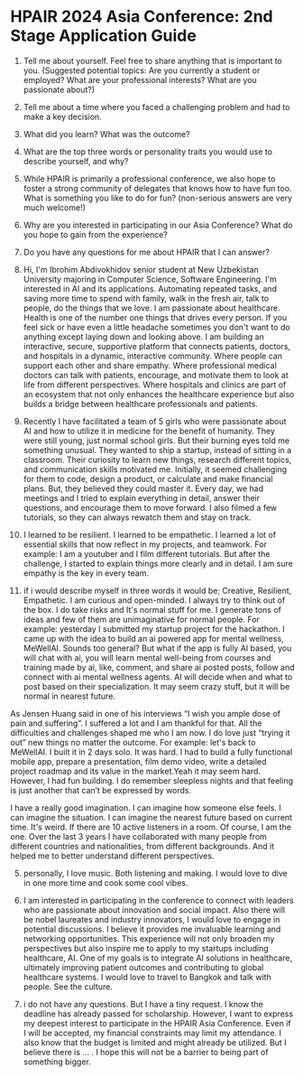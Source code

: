 # HPAIR 2024 Asia Conference: 2nd Stage Application Guide

1. Tell me about yourself. Feel free to share anything that is important to you. (Suggested potential topics: Are you currently a student or employed? What are your professional interests? What are you passionate about?)
2. Tell me about a time where you faced a challenging problem and had to make a key decision. 
3. What did you learn? What was the outcome?
4. What are the top three words or personality traits you would use to describe yourself, and why?
5. While HPAIR is primarily a professional conference, we also hope to foster a strong community of delegates that knows how to have fun too. What is something you like to do for fun? (non-serious answers are very much welcome!)
6. Why are you interested in participating in our Asia Conference? What do you hope to gain from the experience?
7. Do you have any questions for me about HPAIR that I can answer?

1. Hi, I\'m Ibrohim Abdivokhidov senior student at New Uzbekistan University majoring in Computer Science, Software Engineering. I\'m interested in AI and its applications. Automating repeated tasks, and saving more time to spend with family, walk in the fresh air, talk to people, do the things that we love. I am passionate about healthcare. Health is one of the number one things that drives every person. If you feel sick or have even a little headache sometimes you don't want to do anything except laying down and looking above. I am building an interactive, secure, supportive platform that connects patients, doctors, and hospitals in a dynamic, interactive community. Where people can support each other and share empathy. Where professional medical doctors can talk with patients, encourage, and motivate them to look at life from different perspectives. Where hospitals and clinics are part of an ecosystem that not only enhances the healthcare experience but also builds a bridge between healthcare professionals and patients.
2. Recently I have facilitated a team of 5 girls who were passionate about AI and how to utilize it in medicine for the benefit of humanity. They were still young, just normal school girls. But their burning eyes told me something unusual. They wanted to ship a startup, instead of sitting in a classroom. Their curiosity to learn new things, research different topics, and communication skills motivated me. Initially, it seemed challenging for them to code, design a product, or calculate and make financial plans. But, they believed they could master it. Every day, we had meetings and I tried to explain everything in detail, answer their questions, and encourage them to move forward. I also filmed a few tutorials, so they can always rewatch them and stay on track.
3. I learned to be resilient. I learned to be empathetic. I learned a lot of essential skills that now reflect in my projects, and teamwork. For example: I am a youtuber and I film different tutorials. But after the challenge, I started to explain things more clearly and in detail. I am sure empathy is the key in every team.
4. if i would describe myself in three words it would be; Creative, Resilient, Empathetic.
I am curious and open-minded. I always try to think out of the box. I do take risks and It\'s normal stuff for me. I generate tons of ideas and few of them are unimaginative for normal people. For example: yesterday I submitted my startup project for the hackathon. I came up with the idea to build an ai powered app for mental wellness, MeWellAI. Sounds too general? But what if the app is fully AI based, you will chat with ai, you will learn mental well-being from courses and training made by ai, like, comment, and share ai posted posts, follow and connect with ai mental wellness agents. AI will decide when and what to post based on their specialization. It may seem crazy stuff, but it will be normal in nearest future. 

As Jensen Huang said in one of his interviews “I wish you ample dose of pain and suffering”. I suffered a lot and I am thankful for that. All the difficulties and challenges shaped me who I am now. I do love just “trying it out” new things no matter the outcome. For example: let\'s back to MeWellAI. I built it in 2 days solo. It was hard. I had to build a fully functional mobile app, prepare a presentation, film demo video, write a detailed project roadmap and its value in the market.Yeah it may seem hard. However, I had fun building. I do remember sleepless nights and that feeling is just another that can’t be expressed by words.

I have a really good imagination. I can imagine how someone else feels. I can imagine the situation. I can imagine the nearest future based on current time. It\'s weird. If there are 10 active listeners in a room. Of course, I am the one. Over the last 3 years I have collaborated with many people from different countries and nationalities, from different backgrounds. And it helped me to better understand different perspectives.

5. personally, I love music. Both listening and making. I would love to dive in one more time and cook some cool vibes.

6. I am interested in participating in the conference to connect with leaders who are passionate about innovation and social impact. Also there will be nobel laureates and industry innovators, I would love to engage in potential discussions. I believe it provides me invaluable learning and networking opportunities. This experience will not only broaden my perspectives but also inspire me to apply to my startups including healthcare, AI. One of my goals is to integrate AI solutions in healthcare, ultimately improving patient outcomes and contributing to global healthcare systems. I would love to travel to Bangkok and talk with people. See the culture. 

7. i do not have any questions. But I have a tiny request. I know the deadline has already passed for scholarship. However, I want to express my deepest interest to participate in the HPAIR Asia Conference. Even if I will be accepted, my financial constraints may limit my attendance. I also know that the budget is limited and might already be utilized. But I believe there is … . I hope this will not be a barrier to being part of something bigger.
